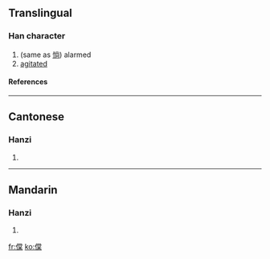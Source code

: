 ==Translingual==
===Han character===
{{Han char|rad=人|as=12|sn=14|four=|canj=人火月木 (OFBD)}}
# (same as [[惝]]) alarmed
# [[agitated]]
====References====
{{Han ref|kx=0117.220|hdz=10219.030|uh=3489|ud=13449}}

----
==Cantonese==
===Hanzi===
{{yue-hanzi|jyut=|y=tong2}}
# {{defn|Cantonese}}

----
==Mandarin==
===Hanzi===
{{cmn-hanzi|pin=[[tǎng]] (tang3)|wg=t'ang<sup>3</sup>}}
# {{defn|Mandarin}}

[[fr:㒉]]
[[ko:㒉]]